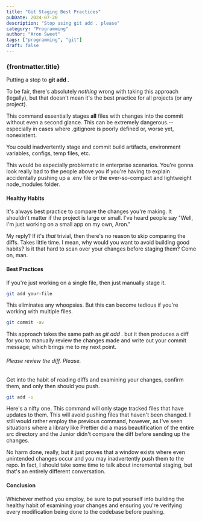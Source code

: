 ```yaml
---
title: "Git Staging Best Practices"
pubDate: 2024-07-20
description: "Stop using git add . please"
category: "Programming"
author: "Aron Sweet"
tags: ["programming", "git"]
draft: false
---
```



### {frontmatter.title}

Putting a stop to <strong>git add .</strong>

To be fair, there's absolutely _nothing_ wrong with taking this approach (legally), but that doesn't mean it's the best practice for all projects (or any project).

This command essentially stages **all** files with changes into the commit without even a second glance. This can be extremely dangerous.--especially in cases where .gitignore is poorly defined or, worse yet, nonexistent.

You could inadvertently stage and commit build artifacts, environment variables, configs, temp files, etc.

This would be especially problematic in enterprise scenarios. You're gonna look really bad to the people above you if you're having to explain accidentally pushing up a .env file or the ever-so-compact and lightweight node_modules folder.

#### Healthy Habits

It's always best practice to compare the changes you're making. It shouldn't matter if the project is large or small. I've heard people say "Well, I'm just working on a small app on my own, Aron."

My reply? If it's _that_ trivial, then there's no reason to skip comparing the diffs. Takes little time. I mean, why would you want to avoid building good habits? Is it that hard to scan over your changes before staging them? Come on, man.

#### Best Practices

If you're just working on a single file, then just manually stage it.

```bash
git add your-file
```

This eliminates any whoopsies. But this can become tedious if you're working with multiple files.

```bash
git commit -av
```

This approach takes the same path as _git add ._ but it then produces a diff for you to manually review the changes made and write out your commit message; which brings me to my next point.

###### Please review the diff. Please.

Get into the habit of reading diffs and examining your changes, confirm them, and only then should you push.

```bash
git add -u
```

Here's a nifty one. This command will only stage tracked files that have updates to them. This will avoid pushing files that haven't been changed. I still would rather employ the previous command, however, as I've seen situations where a library like Prettier did a mass beautification of the entire src directory and the Junior didn't compare the diff before sending up the changes.

No harm done, really, but it just proves that a window exists where even unintended changes occur and you may inadvertently push them to the repo. In fact, I should take some time to talk about incremental staging, but that's an entirely different conversation.

#### Conclusion

Whichever method you employ, be sure to put yourself into building the healthy habit of examining your changes and ensuring you're verifying every modification being done to the codebase before pushing.
